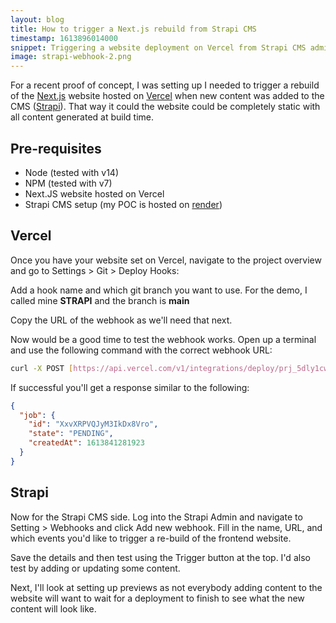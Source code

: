 ```yaml
---
layout: blog
title: How to trigger a Next.js rebuild from Strapi CMS
timestamp: 1613896014000
snippet: Triggering a website deployment on Vercel from Strapi CMS admin
image: strapi-webhook-2.png
---
```


For a recent proof of concept, I was setting up I needed to trigger a rebuild of the [Next.js](https://nextjs.org/) website hosted on [Vercel](https://vercel.com/home) when new content was added to the CMS ([Strapi](https://strapi.io/)). That way it could the website could be completely static with all content generated at build time.

## Pre-requisites

- Node (tested with v14)
- NPM (tested with v7)
- Next.JS website hosted on Vercel
- Strapi CMS setup (my POC is hosted on [render](https://render.com/))

## Vercel

Once you have your website set on Vercel, navigate to the project overview and go to Settings > Git > Deploy Hooks:

<FSImage
  src="/images/blog/vercel-deploy-hooks-1.png"
  alt="Empty Vercel deploy hook form"
  width={1552}
  height={640}
  layout="intrinsic"
  tabIndex="0"
/>

Add a hook name and which git branch you want to use. For the demo, I called mine **STRAPI** and the branch is **main**

<FSImage
  src="/images/blog/vercel-deploy-hooks-2.png"
  alt="Filled in Vercel deploy hook form"
  width={1552}
  height={640}
  layout="intrinsic"
  tabIndex="0"
/>

Copy the URL of the webhook as we'll need that next.

Now would be a good time to test the webhook works. Open up a terminal and use the following command with the correct webhook URL:

```bash
curl -X POST [https://api.vercel.com/v1/integrations/deploy/prj_5dly1cwH9o](https://api.vercel.com/v1/integrations/deploy/prj_5dly1cwH9oaHAY5w7a5qbLZVguwo/XCFGYg5rmY)............
```

If successful you'll get a response similar to the following:

```json
{
  "job": {
    "id": "XxvXRPVQJyM3IkDx8Vro",
    "state": "PENDING",
    "createdAt": 1613841281923
  }
}
```

## Strapi

Now for the Strapi CMS side. Log into the Strapi Admin and navigate to Setting > Webhooks and click Add new webhook. Fill in the name, URL, and which events you'd like to trigger a re-build of the frontend website.

<FSImage
  src="/images/blog/strapi-webhook-2.png"
  alt="Strapi CMS webhook form"
  width={1552}
  height={640}
  layout="intrinsic"
  tabIndex="0"
/>

Save the details and then test using the Trigger button at the top. I'd also test by adding or updating some content.

Next, I'll look at setting up previews as not everybody adding content to the website will want to wait for a deployment to finish to see what the new content will look like.
